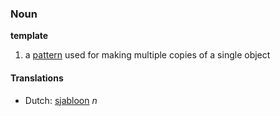 ===Noun===
'''template'''

# a [[pattern]] used for making multiple copies of a single object

====Translations====
*Dutch: [[sjabloon]] ''n''